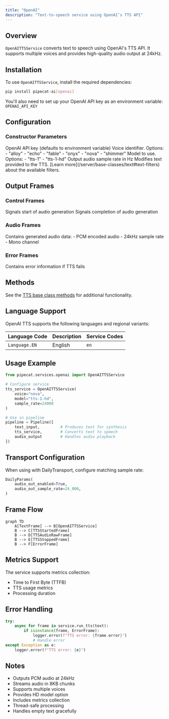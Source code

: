 ```yaml
---
title: "OpenAI"
description: "Text-to-speech service using OpenAI’s TTS API"
---
```


## Overview

`OpenAITTSService` converts text to speech using OpenAI's TTS API. It supports multiple voices and provides high-quality audio output at 24kHz.

## Installation

To use `OpenAITTSService`, install the required dependencies:

```bash
pip install pipecat-ai[openai]
```

You'll also need to set up your OpenAI API key as an environment variable: `OPENAI_API_KEY`

## Configuration

### Constructor Parameters

<ParamField path="api_key" type="str | None" optional>
  OpenAI API key (defaults to environment variable)
</ParamField>

<ParamField path="voice" type="str" default="alloy">
  Voice identifier. Options: - "alloy" - "echo" - "fable" - "onyx" - "nova" -
  "shimmer"
</ParamField>

<ParamField path="model" type="str" default="tts-1">
  Model to use. Options: - "tts-1" - "tts-1-hd"
</ParamField>

<ParamField path="sample_rate" type="int" default="24000">
  Output audio sample rate in Hz
</ParamField>

<ParamField path="text_filter" type="BaseTextFilter" default="None">
  Modifies text provided to the TTS. [Learn
  more](/server/base-classes/text#text-filters) about the available filters.
</ParamField>

## Output Frames

### Control Frames

<ParamField path="TTSStartedFrame" type="Frame">
  Signals start of audio generation
</ParamField>

<ParamField path="TTSStoppedFrame" type="Frame">
  Signals completion of audio generation
</ParamField>

### Audio Frames

<ParamField path="TTSAudioRawFrame" type="Frame">
  Contains generated audio data: - PCM encoded audio - 24kHz sample rate - Mono
  channel
</ParamField>

### Error Frames

<ParamField path="ErrorFrame" type="Frame">
  Contains error information if TTS fails
</ParamField>

## Methods

See the [TTS base class methods](/server/base-classes/speech#ttsservice) for additional functionality.

## Language Support

OpenAI TTS supports the following languages and regional variants:

| Language Code | Description | Service Codes |
| ------------- | ----------- | ------------- |
| `Language.EN` | English     | `en`          |

## Usage Example

```python
from pipecat.services.openai import OpenAITTSService

# Configure service
tts_service = OpenAITTSService(
    voice="nova",
    model="tts-1-hd",
    sample_rate=24000
)

# Use in pipeline
pipeline = Pipeline([
    text_input,         # Produces text for synthesis
    tts_service,        # Converts text to speech
    audio_output        # Handles audio playback
])
```

## Transport Configuration

When using with DailyTransport, configure matching sample rate:

```python
DailyParams(
    audio_out_enabled=True,
    audio_out_sample_rate=24_000,
)
```

## Frame Flow

```mermaid
graph TD
    A[TextFrame] --> B[OpenAITTSService]
    B --> C[TTSStartedFrame]
    B --> D[TTSAudioRawFrame]
    B --> E[TTSStoppedFrame]
    B --> F[ErrorFrame]
```

## Metrics Support

The service supports metrics collection:

- Time to First Byte (TTFB)
- TTS usage metrics
- Processing duration

## Error Handling

```python
try:
    async for frame in service.run_tts(text):
        if isinstance(frame, ErrorFrame):
            logger.error(f"TTS error: {frame.error}")
            # Handle error
except Exception as e:
    logger.error(f"TTS error: {e}")
```

## Notes

- Outputs PCM audio at 24kHz
- Streams audio in 8KB chunks
- Supports multiple voices
- Provides HD model option
- Includes metrics collection
- Thread-safe processing
- Handles empty text gracefully

